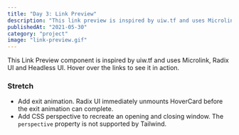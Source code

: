 ```yaml
---
title: "Day 3: Link Preview"
description: "This link preview is inspired by uiw.tf and uses Microlink, Radix UI and Headless UI."
publishedAt: "2021-05-30"
category: "project"
image: "link-preview.gif"
---
```


This Link Preview component is inspired by <LinkPreview url="https://uiw.tf/link-preview">uiw.tf</LinkPreview> and uses <LinkPreview url="https://microlink.io/">Microlink</LinkPreview>, <LinkPreview url="https://radix-ui.com/primitives/docs/components/hover-card">Radix UI</LinkPreview> and <LinkPreview url="https://headlessui.dev/">Headless UI</LinkPreview>. Hover over the links to see it in action.

### Stretch

- Add exit animation. Radix UI immediately unmounts HoverCard before the exit animation can complete.
- Add CSS perspective to recreate an opening and closing window. The `perspective` property is not supported by <LinkPreview url="https://tailwindcss.com/">Tailwind</LinkPreview>.
